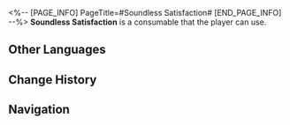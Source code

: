 <%-- [PAGE_INFO]
PageTitle=#Soundless Satisfaction#
[END_PAGE_INFO] --%>
{{Consumable Infobox
|id          = 408627
|image       = Item Soundless Satisfaction.png
|type        = Attack Consumables
|rarity      = 3
|effect      = When used, all allies' Basic ATK DMG increases by 45% and Skill DMG decreases by 12% in the next battle.
|description = People might be more inclined to please others than themselves. However, my dear friend, I still hope you can play a song for yourself, a song unbeknownst to all and unheard by another's ear. Then, laugh out loud &mdash; as the audience, as well as the performer.
|effectType  = 
|effectType2 = 
|effectType3 = 
|recipe      = 
|source1     = [[Auto Band]]
|source2     = 
|source3     = 
}}
{{Description|''"Life is like a grand soliloquy."''}}
'''Soundless Satisfaction''' is a consumable that the player can use.

==Other Languages==
{{Other Languages
|en   = Soundless Satisfaction
|zhs  = 无声自满
|zht  = 無聲自滿
|ja   = 静かなる慢心
|ko   = 소리 없는 자기만족
|es   = Satisfacción insonora
|fr   = Satisfaction silencieuse
|ru   = Беззвучное успокоение
|th   = Soundless Satisfaction
|vi   = Sự Tự Thõa Mãn Thầm Lặng
|de   = Stille Selbstgefälligkeit
|id   = Soundless Satisfaction
|pt   = Satisfação Silenciosa
}}

==Change History==
{{Change History|2.2}}

==Navigation==
{{Consumable Navbox}}